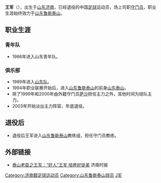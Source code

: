 {{Veil|time=2015-09-12T06:24:18+00:00}}
{{Football player infobox
| playername = 王军
| image = 
| fullname = 王军
| height = 186厘米
| nickname = 
| dateofbirth = {{Birth date and age|year=1971|month=1|day=29}}
| cityofbirth = [[山东|山东]][[济南|济南]]
| countryofbirth = {{flagicon|CHN}}[[中国|中国]]
| currentclub = 退役
| clubnumber = 1
| position = [[守门员|守门员]]
| youthyears = 1986-1988
| youthclubs = {{flagicon|CHN}}山东青年队
| years = 1989-1993<br>1994-2003
| clubs = {{flagicon|CHN}}[[山东省足球代表队|山东队]]<br>{{flagicon|CHN}}[[山东鲁能泰山|山东鲁能泰山]]
| caps(goals) = <br>106（0）
| nationalyears =  
| nationalteam =  
| nationalcaps(goals) =  
| pcupdate = 2009年1月28日（三） 10:24 (UTC)
| ntupdate = 2009年1月28日（三） 10:24 (UTC)
| manageryears =
| managerclubs =
}}

'''王军'''（{{bd|1971年|1月29日|catIdx=W}}），出生于[[山东|山东]][[济南|济南]]，已经退役的中国[[足球|足球]]运动员，场上司职[[守门员|守门员]]，职业生涯始终效力于[[山东鲁能泰山|山东鲁能泰山]]。

==职业生涯==
===青年队===
*1986年进入山东青年队。
===俱乐部===
*1989年进入[[山东省足球代表队|山东队]]。
*1994年职业联赛开始后，进入[[山东鲁能泰山|山东鲁能泰山]]的前身[[山东鲁能泰山|山东泰山]]。
*除了1999年和2000年由外籍守门员[[萨沙·皮特洛维奇|萨沙]]担任主力之外，其他时间为球队主力。
*2003年开始淡出主力阵容，年底退役。

==退役后==
*退役后王军进入[[山东鲁能泰山|山东鲁能泰山]]教练组，担任守门员教练。
==外部链接==
*[https://web.archive.org/web/20110304183555/http://topic.e23.cn/Content/2007-12-26/s2007C2600016.html 泰山老臣之王军：“好人”王军 培养好徒弟] 济南时报

{{1994年山东济南泰山名单}}
{{1995年山东济南泰山名单}}
{{1996年济南泰山将军名单}}
{{1997年济南泰山将军名单}}
{{1998年山东鲁能泰山名单}}
{{1999年山东鲁能泰山名单}}
{{2000年山东鲁能泰山名单}}
{{2001年山东鲁能泰山名单}}
{{2002年山东鲁能泰山名单}}
{{2003年山东鲁能泰山名单}}

{{DEFAULTSORT:WANG王军}}
[[Category:济南籍足球运动员|Category:济南籍足球运动员]]
[[Category:山东鲁能泰山球员|Category:山东鲁能泰山球员]]
[[Category:王姓|J军]]